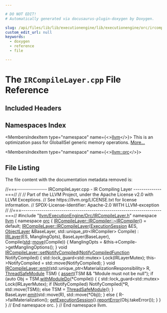 ```yaml
---

# DO NOT EDIT!
# Automatically generated via docusaurus-plugin-doxygen by Doxygen.

slug: /api/files/lib/lib/executionengine/lib/executionengine/orc/ircompilelayer-cpp
custom_edit_url: null
keywords:
  - doxygen
  - reference
  - file

---
```





# The `IRCompileLayer.cpp` File Reference

<DoxygenPage pluginConfig={pluginConfig}>



## Included Headers

<IncludesList>
<IncludesListItem
  filePath="llvm/ExecutionEngine/Orc/IRCompileLayer.h"
  permalink="/docs/api/files/include/include/llvm/include/llvm/executionengine/include/llvm/executionengine/orc/ircompilelayer-h"
  isLocal="true" />
</IncludesList>

## Namespaces Index

<MembersIndex>

<MembersIndexItem
  type="namespace"
  name={<><a href="/docs/api/namespaces/llvm">llvm</a></>}>
This is an optimization pass for GlobalISel generic memory operations. <a href="/docs/api/namespaces/llvm/#details">More...</a>
</MembersIndexItem>

<MembersIndexItem
  type="namespace"
  name={<><a href="/docs/api/namespaces/llvm/orc">llvm::orc</a></>}>
</MembersIndexItem>

</MembersIndex>


## File Listing

The file content with the documentation metadata removed is:

<ProgramListing>

<Link id="l00001" /><CodeLine lineNumber="1"><Highlight kind="comment">//===--------------- IRCompileLayer.cpp - IR Compiling Layer --------------===//</Highlight><Highlight kind="normal"></Highlight></CodeLine>
<Link id="l00002" /><CodeLine lineNumber="2"><Highlight kind="normal"></Highlight><Highlight kind="comment">//</Highlight><Highlight kind="normal"></Highlight></CodeLine>
<Link id="l00003" /><CodeLine lineNumber="3"><Highlight kind="normal"></Highlight><Highlight kind="comment">// Part of the LLVM Project, under the Apache License v2.0 with LLVM Exceptions.</Highlight><Highlight kind="normal"></Highlight></CodeLine>
<Link id="l00004" /><CodeLine lineNumber="4"><Highlight kind="normal"></Highlight><Highlight kind="comment">// See https://llvm.org/LICENSE.txt for license information.</Highlight><Highlight kind="normal"></Highlight></CodeLine>
<Link id="l00005" /><CodeLine lineNumber="5"><Highlight kind="normal"></Highlight><Highlight kind="comment">// SPDX-License-Identifier: Apache-2.0 WITH LLVM-exception</Highlight><Highlight kind="normal"></Highlight></CodeLine>
<Link id="l00006" /><CodeLine lineNumber="6"><Highlight kind="normal"></Highlight><Highlight kind="comment">//</Highlight><Highlight kind="normal"></Highlight></CodeLine>
<Link id="l00007" /><CodeLine lineNumber="7"><Highlight kind="normal"></Highlight><Highlight kind="comment">//===----------------------------------------------------------------------===//</Highlight><Highlight kind="normal"></Highlight></CodeLine>
<Link id="l00008" /><CodeLine lineNumber="8"><Highlight kind="normal"></Highlight></CodeLine>
<Link id="l00009" /><CodeLine lineNumber="9"><Highlight kind="normal"></Highlight><Highlight kind="preprocessor">#include &quot;<a href="/docs/api/files/include/include/llvm/include/llvm/executionengine/include/llvm/executionengine/orc/ircompilelayer-h">llvm/ExecutionEngine/Orc/IRCompileLayer.h</a>&quot;</Highlight><Highlight kind="normal"></Highlight></CodeLine>
<Link id="l00010" /><CodeLine lineNumber="10"><Highlight kind="normal"></Highlight></CodeLine>
<Link id="l00011" /><CodeLine lineNumber="11"><Highlight kind="normal"></Highlight><Highlight kind="keyword">namespace </Highlight><Highlight kind="normal"><a href="/docs/api/namespaces/llvm">llvm</a> &#123;</Highlight></CodeLine>
<Link id="l00012" /><CodeLine lineNumber="12"><Highlight kind="normal"></Highlight><Highlight kind="keyword">namespace </Highlight><Highlight kind="normal"><a href="/docs/api/namespaces/llvm/orc">orc</a> &#123;</Highlight></CodeLine>
<Link id="l00013" /><CodeLine lineNumber="13"><Highlight kind="normal"></Highlight></CodeLine>
<Link id="l00014" /><CodeLine lineNumber="14"><Highlight kind="normal"><a href="/docs/api/classes/llvm/orc/ircompilelayer/ircompiler/#a7e1f5983fbc476e0b4fc7d892b50fbc3">IRCompileLayer::IRCompiler::~IRCompiler</a>() = </Highlight><Highlight kind="keywordflow">default</Highlight><Highlight kind="normal">;</Highlight></CodeLine>
<Link id="l00015" /><CodeLine lineNumber="15"><Highlight kind="normal"></Highlight></CodeLine>
<Link id="l00016" /><CodeLine lineNumber="16" lineLink="/docs/api/classes/llvm/orc/ircompilelayer/#a94115e2997e96ff56c60b2a468f792b0"><Highlight kind="normal"><a href="/docs/api/classes/llvm/orc/ircompilelayer/#a94115e2997e96ff56c60b2a468f792b0">IRCompileLayer::IRCompileLayer</a>(<a href="/docs/api/classes/llvm/orc/executionsession">ExecutionSession</a> &amp;ES, <a href="/docs/api/classes/llvm/orc/objectlayer">ObjectLayer</a> &amp;BaseLayer,</Highlight></CodeLine>
<Link id="l00017" /><CodeLine lineNumber="17"><Highlight kind="normal">                               std::unique&#95;ptr&lt;IRCompiler&gt; Compile)</Highlight></CodeLine>
<Link id="l00018" /><CodeLine lineNumber="18"><Highlight kind="normal">    : <a href="/docs/api/classes/llvm/orc/irlayer/#a1141609d9c7e4bdd205bc09698ff51b3">IRLayer</a>(ES, ManglingOpts), BaseLayer(BaseLayer),</Highlight></CodeLine>
<Link id="l00019" /><CodeLine lineNumber="19"><Highlight kind="normal">      Compile(<a href="/docs/api/namespaces/std">std</a>::<a href="/docs/api/namespaces/llvm/#abfc9c7ecf70f66901e439f7c04ef3dbb">move</a>(Compile)) &#123;</Highlight></CodeLine>
<Link id="l00020" /><CodeLine lineNumber="20"><Highlight kind="normal">  ManglingOpts = &amp;this-&gt;Compile-&gt;getManglingOptions();</Highlight></CodeLine>
<Link id="l00021" /><CodeLine lineNumber="21"><Highlight kind="normal">&#125;</Highlight></CodeLine>
<Link id="l00022" /><CodeLine lineNumber="22"><Highlight kind="normal"></Highlight></CodeLine>
<Link id="l00023" /><CodeLine lineNumber="23" lineLink="/docs/api/classes/llvm/orc/ircompilelayer/#a6a81890fbf893e2ccb896bca445ab847"><Highlight kind="normal"></Highlight><Highlight kind="keywordtype">void</Highlight><Highlight kind="normal"> <a href="/docs/api/classes/llvm/orc/ircompilelayer/#a6a81890fbf893e2ccb896bca445ab847">IRCompileLayer::setNotifyCompiled</a>(<a href="/docs/api/classes/llvm/orc/ircompilelayer/#a1fb003ee2e5e5c99ff8ec358e55e9400">NotifyCompiledFunction</a> NotifyCompiled) &#123;</Highlight></CodeLine>
<Link id="l00024" /><CodeLine lineNumber="24"><Highlight kind="normal">  std::lock&#95;guard&lt;std::mutex&gt; Lock(IRLayerMutex);</Highlight></CodeLine>
<Link id="l00025" /><CodeLine lineNumber="25"><Highlight kind="normal">  this-&gt;NotifyCompiled = std::move(NotifyCompiled);</Highlight></CodeLine>
<Link id="l00026" /><CodeLine lineNumber="26"><Highlight kind="normal">&#125;</Highlight></CodeLine>
<Link id="l00027" /><CodeLine lineNumber="27"><Highlight kind="normal"></Highlight></CodeLine>
<Link id="l00028" /><CodeLine lineNumber="28" lineLink="/docs/api/classes/llvm/orc/ircompilelayer/#a176fd0ce1f0e28e675e04c05c7716a03"><Highlight kind="normal"></Highlight><Highlight kind="keywordtype">void</Highlight><Highlight kind="normal"> <a href="/docs/api/classes/llvm/orc/ircompilelayer/#a176fd0ce1f0e28e675e04c05c7716a03">IRCompileLayer::emit</a>(std::unique&#95;ptr&lt;MaterializationResponsibility&gt; R,</Highlight></CodeLine>
<Link id="l00029" /><CodeLine lineNumber="29"><Highlight kind="normal">                          <a href="/docs/api/classes/llvm/orc/threadsafemodule">ThreadSafeModule</a> TSM) &#123;</Highlight></CodeLine>
<Link id="l00030" /><CodeLine lineNumber="30"><Highlight kind="normal">  <a href="/docs/api/files/lib/lib/target/lib/target/amdgpu/silowercontrolflow-cpp/#a4868c5d81c5ccc98c47aeab6244346a0">assert</a>(TSM &amp;&amp; </Highlight><Highlight kind="stringliteral">&quot;Module must not be null&quot;</Highlight><Highlight kind="normal">);</Highlight></CodeLine>
<Link id="l00031" /><CodeLine lineNumber="31"><Highlight kind="normal"></Highlight></CodeLine>
<Link id="l00032" /><CodeLine lineNumber="32"><Highlight kind="normal">  </Highlight><Highlight kind="keywordflow">if</Highlight><Highlight kind="normal"> (</Highlight><Highlight kind="keyword">auto</Highlight><Highlight kind="normal"> Obj = TSM.<a href="/docs/api/classes/llvm/orc/threadsafemodule/#a5dc53e9bbda9066a1ade839494fe0cd9">withModuleDo</a>(&#42;Compile)) &#123;</Highlight></CodeLine>
<Link id="l00033" /><CodeLine lineNumber="33"><Highlight kind="normal">    &#123;</Highlight></CodeLine>
<Link id="l00034" /><CodeLine lineNumber="34"><Highlight kind="normal">      std::lock&#95;guard&lt;std::mutex&gt; Lock(IRLayerMutex);</Highlight></CodeLine>
<Link id="l00035" /><CodeLine lineNumber="35"><Highlight kind="normal">      </Highlight><Highlight kind="keywordflow">if</Highlight><Highlight kind="normal"> (NotifyCompiled)</Highlight></CodeLine>
<Link id="l00036" /><CodeLine lineNumber="36"><Highlight kind="normal">        NotifyCompiled(&#42;R, std::move(TSM));</Highlight></CodeLine>
<Link id="l00037" /><CodeLine lineNumber="37"><Highlight kind="normal">      </Highlight><Highlight kind="keywordflow">else</Highlight><Highlight kind="normal"></Highlight></CodeLine>
<Link id="l00038" /><CodeLine lineNumber="38"><Highlight kind="normal">        TSM = <a href="/docs/api/classes/llvm/orc/threadsafemodule">ThreadSafeModule</a>();</Highlight></CodeLine>
<Link id="l00039" /><CodeLine lineNumber="39"><Highlight kind="normal">    &#125;</Highlight></CodeLine>
<Link id="l00040" /><CodeLine lineNumber="40"><Highlight kind="normal">    BaseLayer.<a href="/docs/api/classes/llvm/orc/objectlayer/#a514ecb24d284526ccaeedcb521af7b57">emit</a>(std::move(R), std::move(&#42;Obj));</Highlight></CodeLine>
<Link id="l00041" /><CodeLine lineNumber="41"><Highlight kind="normal">  &#125; </Highlight><Highlight kind="keywordflow">else</Highlight><Highlight kind="normal"> &#123;</Highlight></CodeLine>
<Link id="l00042" /><CodeLine lineNumber="42"><Highlight kind="normal">    R-&gt;failMaterialization();</Highlight></CodeLine>
<Link id="l00043" /><CodeLine lineNumber="43"><Highlight kind="normal">    <a href="/docs/api/classes/llvm/orc/irlayer/#a88dfbca45a6353ce7c643414c0d945cf">getExecutionSession</a>().<a href="/docs/api/classes/llvm/orc/executionsession/#a1c47ed6ddfb6770f1a432af1c9acdc44">reportError</a>(Obj.takeError());</Highlight></CodeLine>
<Link id="l00044" /><CodeLine lineNumber="44"><Highlight kind="normal">  &#125;</Highlight></CodeLine>
<Link id="l00045" /><CodeLine lineNumber="45"><Highlight kind="normal">&#125;</Highlight></CodeLine>
<Link id="l00046" /><CodeLine lineNumber="46"><Highlight kind="normal"></Highlight></CodeLine>
<Link id="l00047" /><CodeLine lineNumber="47"><Highlight kind="normal">&#125; </Highlight><Highlight kind="comment">// End namespace orc.</Highlight><Highlight kind="normal"></Highlight></CodeLine>
<Link id="l00048" /><CodeLine lineNumber="48"><Highlight kind="normal">&#125; </Highlight><Highlight kind="comment">// End namespace llvm.</Highlight><Highlight kind="normal"></Highlight></CodeLine>

</ProgramListing>


</DoxygenPage>
